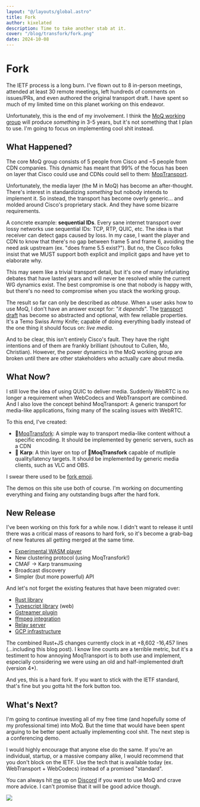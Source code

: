 ```yaml
---
layout: "@/layouts/global.astro"
title: Fork
author: kixelated
description: Time to take another stab at it.
cover: "/blog/transfork/fork.png"
date: 2024-10-08
---
```


# Fork

The IETF process is a long burn.
I've flown out to 8 in-person meetings, attended at least 30 remote meetings, left hundreds of comments on issues/PRs, and even authored the original transport draft.
I have spent so much of my limited time on this planet working on this endeavor.

Unfortunately, this is the end of my involvement.
I think the [MoQ working group](https://datatracker.ietf.org/group/moq/about/) will produce _something_ in 3-5 years, but it's not something that I plan to use.
I'm going to focus on implementing cool shit instead.

## What Happened?

The core MoQ group consists of 5 people from Cisco and ~5 people from CDN companies.
This dynamic has meant that 99% of the focus has been on layer that Cisco could use and CDNs could sell to them: [MoqTransport](https://datatracker.ietf.org/doc/draft-ietf-moq-transport/).

Unfortunately, the media layer (the M in MoQ) has become an after-thought.
There's interest in standardizing _something_ but nobody intends to implement it.
So instead, the transport has become overly generic... and molded around Cisco's proprietary stack.
And they have some bizarre requirements.

A concrete example: **sequential IDs**.
Every sane internet transport over lossy networks use sequential IDs: TCP, RTP, QUIC, etc.
The idea is that receiver can detect gaps caused by loss.
In my case, I want the player and CDN to know that there's no gap between frame 5 and frame 6, avoiding the need ask upstream (ex. "does frame 5.5 exist?").
But no, the Cisco folks insist that we MUST support both explicit and implicit gaps and have yet to elaborate why.

This may seem like a trivial transport detail, but it's one of many infuriating debates that have lasted years and will never be resolved while the current WG dynamics exist.
The best compromise is one that nobody is happy with, but there's no need to compromise when you stack the working group.

The result so far can only be described as _obtuse_.
When a user asks how to use MoQ, I don't have an answer except for: "_it depends_".
The [transport draft](https://www.ietf.org/archive/id/draft-ietf-moq-transport-06.html) has become so abstracted and optional, with few reliable properties.
It's a Temo Swiss Army Knife; capable of doing everything badly instead of the one thing it should focus on: _live media_.

And to be clear, this isn't entirely Cisco's fault.
They have the right intentions and of them are frankly brilliant (shoutout to Cullen, Mo, Christian).
However, the power dynamics in the MoQ working group are broken until there are other stakeholders who actually care about media.

## What Now?

I still love the idea of using QUIC to deliver media.
Suddenly WebRTC is no longer a requirement when WebCodecs and WebTransport are combined.
And I also love the concept behind MoqTransport:
A generic transport for media-like applications, fixing many of the scaling issues with WebRTC.

To this end, I've created:

-   🍴[MoqTransfork](https://datatracker.ietf.org/doc/draft-lcurley-moq-transfork/): A simple way to transport media-like content without a specific encoding. It should be implemented by generic servers, such as a CDN
-   🎏 **Karp**: A thin layer on top of 🍴**MoqTransfork** capable of mutliple quality/latency targets. It should be implemented by generic media clients, such as VLC and OBS.

I swear there used to be [fork emoji](https://www.reddit.com/r/MandelaEffect/comments/16eq2nx/fork_emoji/).

The demos on this site use both of course.
I'm working on documenting everything and fixing any outstanding bugs after the hard fork.

## New Release

I've been working on this fork for a while now.
I didn't want to release it until there was a critical mass of reasons to hard fork, so it's become a grab-bag of new features all getting merged at the same time.

-   [Experimental WASM player](https://github.com/kixelated/moq-wasm)
-   New clustering protocol (using MoqTransfork!)
-   CMAF -> Karp transmuxing
-   Broadcast discovery
-   Simpler (but more powerful) API

And let's not forget the existing features that have been migrated over:

-   [Rust library](https://github.com/kixelated/moq-rs)
-   [Typescript library](https://github.com/kixelated/moq-js) (web)
-   [Gstreamer plugin](https://github.com/kixelated/moq-gst)
-   [ffmpeg integration](https://github.com/kixelated/moq-rs/tree/main/moq-pub)
-   [Relay server](https://github.com/kixelated/moq-rs/tree/main/moq-relay)
-   [GCP infrastructure](https://github.com/kixelated/quic.video/tree/main/infra)

The combined Rust+JS changes currently clock in at +8,602 -16,457 lines (...including this blog post).
I know line counts are a terrible metric, but it's a testiment to how annoying MoqTransport is to both use and implement, especially considering we were using an old and half-implemented draft (version 4\*).

And yes, this is a hard fork.
If you want to stick with the IETF standard, that's fine but you gotta hit the fork button too.

## What's Next?

I'm going to continue investing all of my free time (and hopefully some of my professional time) into MoQ.
But the time that would have been spent arguing to be better spent actually implementing cool shit.
The next step is a conferencing demo.

I would highly encourage that anyone else do the same.
If you're an individual, startup, or a massive company alike, I would recommend that you don't block on the IETF.
Use the tech that is available today (ex. WebTransport + WebCodecs) instead of a promised "standard".

You can always hit [me](https://github.com/kixelated) up on [Discord](https://discord.gg/FCYF3p99mr) if you want to use MoQ and crave more advice.
I can't promise that it will be good advice though.

<img src="/blog/kixelCat.png" class="inline w-16" />
